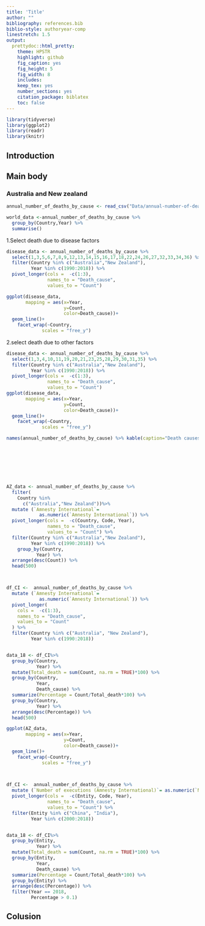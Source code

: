 ```yaml
---
title: 'Title'
author: ""
bibliography: references.bib
biblio-style: authoryear-comp
linestretch: 1.5
output:
  prettydoc::html_pretty:
    theme: HPSTR
    highlight: github
    fig_caption: yes
    fig_height: 5
    fig_width: 8
    includes:
    keep_tex: yes
    number_sections: yes
    citation_package: biblatex
    toc: false
---
```

```r
library(tidyverse)
library(ggplot2)
library(readr)
library(knitr)
```

## Introduction

## Main body

### Australia and New zealand

```r
annual_number_of_deaths_by_cause <- read_csv("Data/annual-number-of-deaths-by-cause.csv")
```


```r
world_data <-annual_number_of_deaths_by_cause %>% 
  group_by(Country,Year) %>% 
  summarise()
```




1.Select death due to disease factors
```r
disease_data <- annual_number_of_deaths_by_cause %>% 
  select(1,3,5,6,7,8,9,12,13,14,15,16,17,18,22,24,26,27,32,33,34,36) %>% 
  filter(Country %in% c("Australia","New Zealand"),
         Year %in% c(1990:2018)) %>% 
  pivot_longer(cols =  -c(1:3), 
               names_to = "Death_cause", 
               values_to = "Count")

ggplot(disease_data,
       mapping = aes(x=Year,
                     y=Count,
                     color=Death_cause))+
  geom_line()+
    facet_wrap(~Country,
             scales = "free_y")
```

2.select death due to other factors
```r
disease_data <- annual_number_of_deaths_by_cause %>% 
  select(1,3,4,10,11,19,20,21,23,25,28,29,30,31,35) %>% 
  filter(Country %in% c("Australia","New Zealand"),
         Year %in% c(1990:2018)) %>% 
  pivot_longer(cols =  -c(1:3), 
               names_to = "Death_cause", 
               values_to = "Count")
ggplot(disease_data,
       mapping = aes(x=Year,
                     y=Count,
                     color=Death_cause))+
  geom_line()+
    facet_wrap(~Country,
             scales = "free_y")
```


```r

names(annual_number_of_deaths_by_cause) %>% kable(caption="Death causes")








AZ_data <- annual_number_of_deaths_by_cause %>%
  filter(
    Country %in% 
      c("Australia","New Zealand"))%>%
  mutate (`Amnesty International`= 
            as.numeric(`Amnesty International`)) %>%
  pivot_longer(cols =  -c(Country, Code, Year), 
               names_to = "Death_cause", 
               values_to = "Count") %>% 
  filter(Country %in% c("Australia","New Zealand"),
         Year %in% c(1990:2018)) %>% 
    group_by(Country,
           Year) %>% 
  arrange(desc(Count)) %>% 
  head(500)



df_CI <-  annual_number_of_deaths_by_cause %>%
  mutate (`Amnesty International`= 
            as.numeric(`Amnesty International`)) %>% 
  pivot_longer(
    cols =  -c(1:3),
    names_to = "Death_cause",
    values_to = "Count"
  ) %>%
  filter(Country %in% c("Australia", "New Zealand"),
         Year %in% c(1990:2018))


data_18 <- df_CI%>% 
  group_by(Country,
           Year) %>% 
  mutate(Total_death = sum(Count, na.rm = TRUE)*100) %>% 
  group_by(Country,
           Year,
           Death_cause) %>% 
  summarize(Percentage = Count/Total_death*100) %>% 
  group_by(Country,
           Year) %>% 
  arrange(desc(Percentage)) %>% 
  head(500)

ggplot(AZ_data,
       mapping = aes(x=Year,
                     y=Count,
                     color=Death_cause))+
  geom_line()+
    facet_wrap(~Country,
             scales = "free_y")

        
```

```r
df_CI <-  annual_number_of_deaths_by_cause %>%
  mutate (`Number of executions (Amnesty International)`= as.numeric(`Number of executions (Amnesty International)`)) %>%
  pivot_longer(cols =  -c(Entity, Code, Year), 
               names_to = "Death_cause", 
               values_to = "Count") %>% 
  filter(Entity %in% c("China", "India"),
         Year %in% c(2000:2018))


data_18 <- df_CI%>% 
  group_by(Entity,
           Year) %>% 
  mutate(Total_death = sum(Count, na.rm = TRUE)*100) %>% 
  group_by(Entity,
           Year,
           Death_cause) %>% 
  summarize(Percentage = Count/Total_death*100) %>% 
  group_by(Entity) %>% 
  arrange(desc(Percentage)) %>% 
  filter(Year == 2018,
         Percentage > 0.1)


```






## Colusion